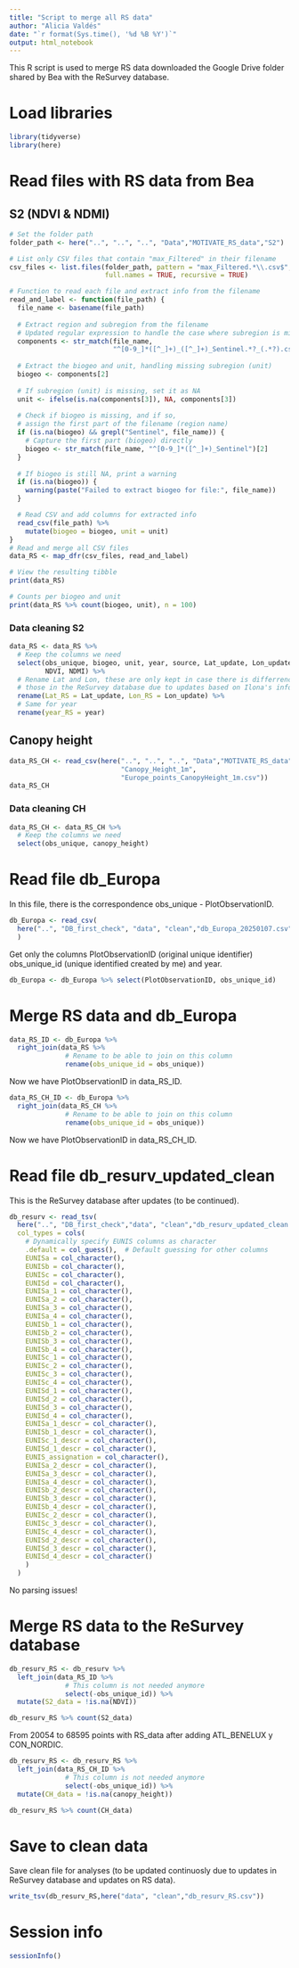```yaml
---
title: "Script to merge all RS data"
author: "Alicia Valdés"
date: "`r format(Sys.time(), '%d %B %Y')`"
output: html_notebook
---
```


This R script is used to merge RS data downloaded the Google Drive folder shared by Bea with the ReSurvey database.

# Load libraries

```r
library(tidyverse)
library(here)
```

# Read files with RS data from Bea

## S2 (NDVI & NDMI)

```r
# Set the folder path
folder_path <- here("..", "..", "..", "Data","MOTIVATE_RS_data","S2")

# List only CSV files that contain "max_Filtered" in their filename
csv_files <- list.files(folder_path, pattern = "max_Filtered.*\\.csv$",
                        full.names = TRUE, recursive = TRUE)

# Function to read each file and extract info from the filename
read_and_label <- function(file_path) {
  file_name <- basename(file_path)
  
  # Extract region and subregion from the filename
  # Updated regular expression to handle the case where subregion is missing
  components <- str_match(file_name,
                          "^[0-9_]*([^_]+)_([^_]+)_Sentinel.*?_(.*?).csv")
  
  # Extract the biogeo and unit, handling missing subregion (unit)
  biogeo <- components[2]
  
  # If subregion (unit) is missing, set it as NA
  unit <- ifelse(is.na(components[3]), NA, components[3])
  
  # Check if biogeo is missing, and if so,
  # assign the first part of the filename (region name)
  if (is.na(biogeo) && grepl("Sentinel", file_name)) {
    # Capture the first part (biogeo) directly
    biogeo <- str_match(file_name, "^[0-9_]*([^_]+)_Sentinel")[2]
  }
  
  # If biogeo is still NA, print a warning
  if (is.na(biogeo)) {
    warning(paste("Failed to extract biogeo for file:", file_name))
  }

  # Read CSV and add columns for extracted info
  read_csv(file_path) %>%
    mutate(biogeo = biogeo, unit = unit)
}
# Read and merge all CSV files
data_RS <- map_dfr(csv_files, read_and_label)

# View the resulting tibble
print(data_RS)

# Counts per biogeo and unit
print(data_RS %>% count(biogeo, unit), n = 100)
```

### Data cleaning S2

```r
data_RS <- data_RS %>%
  # Keep the columns we need
  select(obs_unique, biogeo, unit, year, source, Lat_update, Lon_update,
         NDVI, NDMI) %>%
  # Rename Lat and Lon, these are only kept in case there is differrence with
  # those in the ReSurvey database due to updates based on Ilona's info
  rename(Lat_RS = Lat_update, Lon_RS = Lon_update) %>%
  # Same for year
  rename(year_RS = year)
```

## Canopy height

```r
data_RS_CH <- read_csv(here("..", "..", "..", "Data","MOTIVATE_RS_data",
                            "Canopy_Height_1m",
                            "Europe_points_CanopyHeight_1m.csv"))
data_RS_CH
```

### Data cleaning CH

```r
data_RS_CH <- data_RS_CH %>%
  # Keep the columns we need
  select(obs_unique, canopy_height)
```

# Read file db_Europa

In this file, there is the correspondence obs_unique - PlotObservationID.

```r
db_Europa <- read_csv(
  here("..", "DB_first_check", "data", "clean","db_Europa_20250107.csv")
  )
```

Get only the columns PlotObservationID (original unique identifier) obs_unique_id (unique identified created by me) and year.

```r
db_Europa <- db_Europa %>% select(PlotObservationID, obs_unique_id)
```

# Merge RS data and db_Europa

```r
data_RS_ID <- db_Europa %>%
  right_join(data_RS %>%
              # Rename to be able to join on this column
              rename(obs_unique_id = obs_unique))
```

Now we have PlotObservationID in data_RS_ID.

```r
data_RS_CH_ID <- db_Europa %>%
  right_join(data_RS_CH %>%
              # Rename to be able to join on this column
              rename(obs_unique_id = obs_unique))
```

Now we have PlotObservationID in data_RS_CH_ID.

# Read file db_resurv_updated_clean

This is the ReSurvey database after updates (to be continued).

```r
db_resurv <- read_tsv(
  here("..", "DB_first_check","data", "clean","db_resurv_updated_clean.csv"),
  col_types = cols(
    # Dynamically specify EUNIS columns as character
    .default = col_guess(),  # Default guessing for other columns
    EUNISa = col_character(),
    EUNISb = col_character(),
    EUNISc = col_character(),
    EUNISd = col_character(),
    EUNISa_1 = col_character(),
    EUNISa_2 = col_character(),
    EUNISa_3 = col_character(),
    EUNISa_4 = col_character(),
    EUNISb_1 = col_character(),
    EUNISb_2 = col_character(),
    EUNISb_3 = col_character(),
    EUNISb_4 = col_character(),
    EUNISc_1 = col_character(),
    EUNISc_2 = col_character(),
    EUNISc_3 = col_character(),
    EUNISc_4 = col_character(),
    EUNISd_1 = col_character(),
    EUNISd_2 = col_character(),
    EUNISd_3 = col_character(),
    EUNISd_4 = col_character(),
    EUNISa_1_descr = col_character(),
    EUNISb_1_descr = col_character(),
    EUNISc_1_descr = col_character(),
    EUNISd_1_descr = col_character(),
    EUNIS_assignation = col_character(),
    EUNISa_2_descr = col_character(),
    EUNISa_3_descr = col_character(),
    EUNISa_4_descr = col_character(),
    EUNISb_2_descr = col_character(),
    EUNISb_3_descr = col_character(),
    EUNISb_4_descr = col_character(),
    EUNISc_2_descr = col_character(),
    EUNISc_3_descr = col_character(),
    EUNISc_4_descr = col_character(),
    EUNISd_2_descr = col_character(),
    EUNISd_3_descr = col_character(),
    EUNISd_4_descr = col_character()
    )
  )
```

No parsing issues!

# Merge RS data to the ReSurvey database

```r
db_resurv_RS <- db_resurv %>%
  left_join(data_RS_ID %>%
              # This column is not needed anymore
              select(-obs_unique_id)) %>%
  mutate(S2_data = !is.na(NDVI))
```

```r
db_resurv_RS %>% count(S2_data)
```

From 20054 to 68595 points with RS_data after adding ATL_BENELUX y CON_NORDIC.

```r
db_resurv_RS <- db_resurv_RS %>%
  left_join(data_RS_CH_ID %>%
              # This column is not needed anymore
              select(-obs_unique_id)) %>%
  mutate(CH_data = !is.na(canopy_height))
```

```r
db_resurv_RS %>% count(CH_data)
```

# Save to clean data

Save clean file for analyses (to be updated continuosly due to updates in ReSurvey database and updates on RS data).

```r
write_tsv(db_resurv_RS,here("data", "clean","db_resurv_RS.csv"))
```

# Session info

```r
sessionInfo()
```
